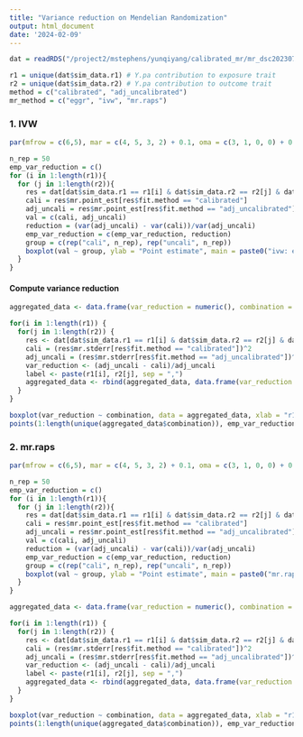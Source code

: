 ```yaml
---
title: "Variance reduction on Mendelian Randomization"
output: html_document
date: '2024-02-09'
---
```


```r
dat = readRDS("/project2/mstephens/yunqiyang/calibrated_mr/mr_dsc20230727/res_mr.rds")
```

```r
r1 = unique(dat$sim_data.r1) # Y.pa contribution to exposure trait
r2 = unique(dat$sim_data.r2) # Y.pa contribution to outcome trait
method = c("calibrated", "adj_uncalibrated")
mr_method = c("eggr", "ivw", "mr.raps")

```

### 1. IVW
```r
par(mfrow = c(6,5), mar = c(4, 5, 3, 2) + 0.1, oma = c(3, 1, 0, 0) + 0.1)

n_rep = 50
emp_var_reduction = c() 
for (i in 1:length(r1)){
  for (j in 1:length(r2)){
    res = dat[dat$sim_data.r1 == r1[i] & dat$sim_data.r2 == r2[j] & dat$mr.mr_method == "ivw", ]
    cali = res$mr.point_est[res$fit.method == "calibrated"]
    adj_uncali = res$mr.point_est[res$fit.method == "adj_uncalibrated"]
    val = c(cali, adj_uncali)
    reduction = (var(adj_uncali) - var(cali))/var(adj_uncali)
    emp_var_reduction = c(emp_var_reduction, reduction)
    group = c(rep("cali", n_rep), rep("uncali", n_rep))
    boxplot(val ~ group, ylab = "Point estimate", main = paste0("ivw: exp =", r1[i], "; out =", r2[j]), width = c(0.3, 0.3))
  }
}
```



#### Compute variance reduction

```r

aggregated_data <- data.frame(var_reduction = numeric(), combination = factor())

for(i in 1:length(r1)) {
  for(j in 1:length(r2)) {
    res <- dat[dat$sim_data.r1 == r1[i] & dat$sim_data.r2 == r2[j] & dat$mr.mr_method == "ivw", ]
    cali = (res$mr.stderr[res$fit.method == "calibrated"])^2
    adj_uncali = (res$mr.stderr[res$fit.method == "adj_uncalibrated"])^2
    var_reduction <- (adj_uncali - cali)/adj_uncali
    label <- paste(r1[i], r2[j], sep = ",")
    aggregated_data <- rbind(aggregated_data, data.frame(var_reduction = var_reduction, combination = factor(label)))
  }
}

boxplot(var_reduction ~ combination, data = aggregated_data, xlab = "r1, r2 value", ylab = "Variance Reduction",main = "Variance Reduction: IVW", las = 2, cex.axis = 0.7, ylim = c(-0.5, 0.8)) 
points(1:length(unique(aggregated_data$combination)), emp_var_reduction, col = "red", pch = 4)

```



### 2. mr.raps

```r
par(mfrow = c(6,5), mar = c(4, 5, 3, 2) + 0.1, oma = c(3, 1, 0, 0) + 0.1)

n_rep = 50
emp_var_reduction = c() 
for (i in 1:length(r1)){
  for (j in 1:length(r2)){
    res = dat[dat$sim_data.r1 == r1[i] & dat$sim_data.r2 == r2[j] & dat$mr.mr_method == "mr.raps", ]
    cali = res$mr.point_est[res$fit.method == "calibrated"]
    adj_uncali = res$mr.point_est[res$fit.method == "adj_uncalibrated"]
    val = c(cali, adj_uncali)
    reduction = (var(adj_uncali) - var(cali))/var(adj_uncali)
    emp_var_reduction = c(emp_var_reduction, reduction)
    group = c(rep("cali", n_rep), rep("uncali", n_rep))
    boxplot(val ~ group, ylab = "Point estimate", main = paste0("mr.raps: exp =", r1[i], "; out =", r2[j]), width = c(0.3, 0.3))
  }
}
```

```r

aggregated_data <- data.frame(var_reduction = numeric(), combination = factor())

for(i in 1:length(r1)) {
  for(j in 1:length(r2)) {
    res <- dat[dat$sim_data.r1 == r1[i] & dat$sim_data.r2 == r2[j] & dat$mr.mr_method == "mr.raps", ]
    cali = (res$mr.stderr[res$fit.method == "calibrated"])^2
    adj_uncali = (res$mr.stderr[res$fit.method == "adj_uncalibrated"])^2
    var_reduction <- (adj_uncali - cali)/adj_uncali
    label <- paste(r1[i], r2[j], sep = ",")
    aggregated_data <- rbind(aggregated_data, data.frame(var_reduction = var_reduction, combination = factor(label)))
  }
}

boxplot(var_reduction ~ combination, data = aggregated_data, xlab = "r1, r2 value", ylab = "Variance Reduction",main = "Variance Reduction: mr.raps", las = 2, cex.axis = 0.7, ylim = c(0, 0.75)) 
points(1:length(unique(aggregated_data$combination)), emp_var_reduction, col = "red", pch = 4)

```
